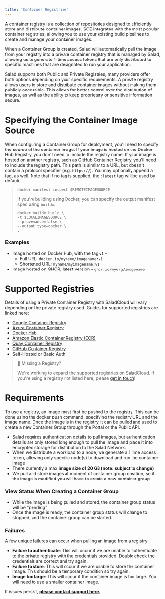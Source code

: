 ```yaml
---
title: 'Container Registries'
---
```


A container registry is a collection of repositories designed to efficiently store and distribute container images. SCE
integrates with the most popular container registries, allowing you to use your existing build pipelines to create and
manage your container images.

When a Container Group is created, Salad will automatically pull the image from your registry into a private container
registry that is managed by Salad, allowing us to generate 1-time access tokens that are only distributed to specific
machines that are designated to run your application.

Salad supports both Public and Private Registries, many providers offer both options depending on your specific
requirements. A private registry allows users to store and distribute container images without making them publicly
accessible. This allows for better control over the distribution of images, as well as the ability to keep proprietary
or sensitive information secure.

# Specifying the Container Image Source

When configuring a Container Group for deployment, you'll need to specify the source of the container image. If your
image is hosted on the Docker Hub Registry, you don't need to include the registry name. If your image is hosted on
another registry, such as GitHub Container Registry, you'll need to include the registry path. This path is similar to a
URL, but doesn't contain a protocol specifier (e.g. `https://`). You may optionally append a tag, as well. Note that if
no tag is supplied, the `:latest` tag will be used by default.

> ```Text shell
> docker manifest inspect $REMOTEIMAGESOURCE
> ```
>
> If you're building using Docker, you can specify the output manifest spec using `buildx`:
>
> ```Text shell
> docker buildx build \
> -t $LOCALIMAGESOURCE \
> --provenance=false \
> --output type=docker \
> .
> ```

### Examples

- Image hosted on Docker Hub, with the tag `v1` -
  - Full URL: `docker.io/myname/imagename:v1`
  - Shortened URL: `myname/myimagename:v1`
- Image hosted on GHCR, latest version - `ghcr.io/myorg/imagename`

# Supported Registries

Details of using a Private Container Registry with SaladCloud will vary depending on the private registry used. Guides
for supported registries are linked here:

- [Google Container Registry](/products/sce/registries/gcp-gcr)
- [Azure Container Registry](/products/sce/registries/azure-acr)
- [Docker Hub](/products/sce/registries/dockerhub)
- [Amazon Elastic Container Registry (ECR)](/products/sce/registries/aws-ecr)
- [Quay Container Registry](/products/sce/registries/quay)
- [GitHub Container Registry](/products/sce/registries/github-ghcr)
- Self-Hosted or Basic Auth

> 👀 Missing a Registry?
>
> We're working to expand the supported registries on SaladCloud. If you're using a registry not listed here, please
> [get in touch](mailto:cloud@salad.com)!

# Requirements

To use a registry, an image must first be pushed to the registry. This can be done using the docker push command,
specifying the registry URL and the image name. Once the image is in the registry, it can be pulled and used to create a
new Container Group through the Portal or the Public API.

- Salad requires authentication details to pull images, but authentication details are only stored long enough to pull
  the image and place it into encrypted storage for distribution to the Salad Network.
- When we distribute a workload to a node, we generate a 1 time access token, allowing only specific node(s) to download
  and run the container image
- There currently a max **image size of 20 GB (note: subject to change)**
- We pull and store images at moment of container group creation, so if the image is modified you will have to create a
  new container group

### View Status When Creating a Container Group

- While the image is being pulled and stored, the container group status will be "pending"
- Once the image is ready, the container group status will change to stopped, and the container group can be started.

### Failures

A few unique failures can occur when pulling an image from a registry

- **Failure to authenticate**: This will occur if we are unable to authenticate to the private registry with the
  credentials provided. Double check the credentials are correct and try again.
- **Failure to store**: This will occur if we are unable to store the container image. This should be a temporary
  condition so try again.
- **Image too large**: This will occur if the container image is too large. You will need to use a smaller container
  image.

If issues persist, **[please contact support here.](mailto:cloud@salad.com)**

